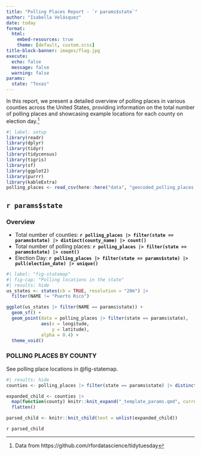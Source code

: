 ```yaml
---
title: "Polling Places Report - `r params$state`"
author: "Isabella Velásquez"
date: today
format:
  html:
    embed-resources: true
    theme: [default, custom.scss]
title-block-banner: images/flag.jpg
execute:
  echo: false
  message: false
  warning: false
params:
  state: "Texas"
---
```


In this report, we present a detailed overview of polling places in various counties across the United States, providing information on the total number of polling places and showcasing example locations for each county on election day.[^1]

[^1]: Data from https://github.com/rfordatascience/tidytuesday

```r
#| label: setup
library(readr)
library(dplyr)
library(tidyr)
library(tidycensus)
library(tigris)
library(sf)
library(ggplot2)
library(purrr)
library(kableExtra)
polling_places <- read_csv(here::here("data", "geocoded_polling_places.csv"))
```

## `r params$state`

### Overview

:::: {layout-ncol="2"}
::: {}

* Total number of counties: **`r polling_places |> filter(state == params$state) |> distinct(county_name) |> count()`**
* Total number of polling places: **`r polling_places |> filter(state == params$state) |> count()`**
* Election Day: **`r polling_places |> filter(state == params$state) |> pull(election_date) |> unique()`**

:::

::: {}

```r
#| label: "fig-statemap"
#| fig-cap: "Polling locations in the state"
#| results: hide
us_states <- states(cb = TRUE, resolution = "20m") |>
  filter(NAME != "Puerto Rico")

ggplot(us_states |> filter(NAME == params$state)) +
  geom_sf() +
  geom_point(data = polling_places |> filter(state == params$state),
             aes(x = longitude,
                 y = latitude),
             alpha = 0.4) +
  theme_void() 
```

:::
::::

### POLLING PLACES BY COUNTY

See polling place locations in @fig-statemap.

```r
#| results: hide
counties <- polling_places |> filter(state == params$state) |> distinct(county_name) |> pull()

expanded_child <- counties |> 
  map(function(county) knitr::knit_expand("_template_params.qmd", current_county = county))  |> 
  flatten()

parsed_child <- knitr::knit_child(text = unlist(expanded_child))
```

`r parsed_child`